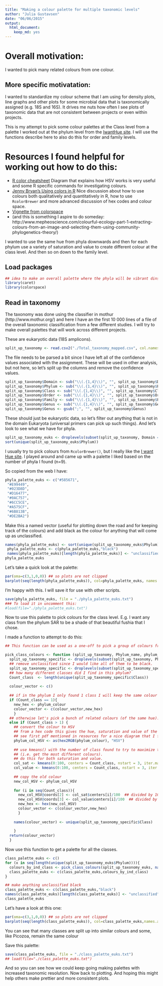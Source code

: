 ```yaml
---
title: "Making a colour palette for multiple taxonomic levels"
author: "Julia Gustavsen"
date: "06/06/2015"
output:
  html_document:
    keep_md: yes
---
```


# Overall motivation:
I wanted to pick many related colours from one colour. 

## More specific motivatation: 
I wanted to standardize my colour scheme that I am using for density plots, line graphs and other plots for some microbial data that is taxonomically assigned (e.g. 18S and 16S). It drives me nuts how often I see plots of taxonomic data that are not consistent between projects or even within projects. 

This is my attempt to pick some colour palettes at the Class level from a palette I worked out at the phylum level from the [IwantHue site](http://tools.medialab.sciences-po.fr/iwanthue/). I will use the functions describe here to also do this for order and family levels. 

# Resources I found helpful for working out how to do this:

* [R color cheatsheet](https://www.nceas.ucsb.edu/~frazier/RSpatialGuides/colorPaletteCheatsheet.pdf) Diagram that explains how HSV works is very useful and some R specific commands for investigating colours. 
* [Jenny Bryan's Using colors in R](http://www.stat.ubc.ca/~jenny/STAT545A/block14_colors.html#hexadecimal-rgb-color-specification) Nice discussion about how to use colours both qualitatively and quantitatively in R, how to use `RcolorBrewer` and more advanced discussion of hex codes and colour space. 
* [Vignette from colorspace](http://cran.r-project.org/web/packages/colorspace/vignettes/hcl-colors.pdf) 
* (and this is something I aspire to do someday: http://www.mepheoscience.com/colourful-ecology-part-1-extracting-colours-from-an-image-and-selecting-them-using-community-phylogenetics-theory/)

I wanted to use the same hue from phyla downwards and then for each phylum use a variety of saturation and value to create different colour at the class level. And then so on down to the family level. 


## Load packages
```r
## idea to make an overall palette where the phyla will be vibrant dinstinct colours and then the orders will be distinct colours within that. 
library(caret)
library(colorspace)
```


## Read in taxonomy

The taxonomy was done using the classifier in mothur (http://www.mothur.org/) and here I have an the first 10 000 lines of a file of the overall taxonomic classification from a few different studies. I will try to make overall palettes that will work across different projects. 

These are eukaryotic data (18S amplicons). 
``` r
split_up_taxonomy <- read.csv2("./Total_taxonomy_mapped.csv", col.names=c("header_id","otu_number","Domain","Phylum", "Class", "Order", "Family","Genus"))
```

The file needs to be parsed a bit since I have left all of the confidence values associated with the assignment. These will be used in other analysis, but not here, so let's split up the columns and remove the confidence values. 

```r
split_up_taxonomy$Domain <- sub("\\(.{1,4}\\)", "", split_up_taxonomy$Domain)
split_up_taxonomy$Phylum <- sub("\\(.{1,4}\\)", "", split_up_taxonomy$Phylum)
split_up_taxonomy$Class <- sub("\\(.{1,4}\\)", "", split_up_taxonomy$Class)
split_up_taxonomy$Order <- sub("\\(.{1,4}\\)", "", split_up_taxonomy$Order)
split_up_taxonomy$Family <- sub("\\(.{1,4}\\)", "", split_up_taxonomy$Family)
split_up_taxonomy$Genus <- sub("\\(.{1,4}\\)", "", split_up_taxonomy$Genus)
split_up_taxonomy$Genus <- gsub(";", "", split_up_taxonomy$Genus)
```


These should just be eukaryotic data, so let's filter out anything that is not in the domain Eukaryota (universal primers can pick up such things). And let's look to see what we have for phyla. 

```r
split_up_taxonomy_euks <- droplevels(subset(split_up_taxonomy, Domain == "Eukaryota"))
sort(unique(split_up_taxonomy_euks$Phylum))
```


I usually try to pick colours from `RcolorBrewer()`, but I really like the [I want Hue site](http://tools.medialab.sciences-po.fr/iwanthue/). I played around and came up with a palette I liked based on the number of phyla I found (n=9).

So copied from the web I have: 
```r
phyla_palette_euks <- c("#585671",
 "#E99449",
 "#023D8D",
 "#D16477",
 "#0AC757",
 "#6CC5CE",
 "#A575CF",
 "#6B813B",
 "#DE2BA2")
```

Make this a named vector (useful for plotting down the road and for keeping track of the colours) and add black as the colour for anything that will come up as unclassified. 

``` r
names(phyla_palette_euks) <- sort(unique(split_up_taxonomy_euks$Phylum))
 phyla_palette_euks <- c(phyla_palette_euks,"black")
 names(phyla_palette_euks)[length(phyla_palette_euks)] <- "unclassified"
phyla_palette_euks
```

Let's take a quick look at the palette:
```r
par(oma=c(3,1,0,0)) ## so plots are not clipped
barplot(seq(length(phyla_palette_euks)), col=phyla_palette_euks, names.arg=names(phyla_palette_euks), las=2)
```

I'm happy with this. I will save it for use with other scripts. 
``` r
save(phyla_palette_euks, file = "./phyla_palette_euks.txt")
### To load it in uncomment this:
#load(file="./phyla_palette_euks.txt")
```

Now to use this palette to pick colours for the class level. E.g. I want any class from the phylum SAR to be a shade of that beautiful fushia that I chose. 

I made a function to attempt to do this:

``` r
## This function can be used as a one-off to pick a group of colours from one phylum that is supplied, or it can be used as a loop to do it a bit more programmatically. 

pick_class_colours <- function (split_up_taxonomy, Phylum_name, phylum_colour) {
  split_up_taxonomy_specific <- droplevels(subset(split_up_taxonomy, Phylum == Phylum_name))
  ## remove unclassified since I would like all of them to be black. 
  split_up_taxonomy_specific <- droplevels(subset(split_up_taxonomy_specific, Class!="unclassified"))
  ## how many different classes did I find in this phylum?
  Count_class  <- length(unique(split_up_taxonomy_specific$Class))
  
  colour_vector <- c()
  
  ## if in the phylum I only found 1 class I will keep the same colour for the class as the phylum. 
  if (Count_class == 1){
    new_hex <- phylum_colour
    colour_vector <- c(colour_vector,new_hex)
    }
  ## otherwise let's pick a bunch of related colours (of the same hue):
  else if (Count_class > 1) {
    ## convert the colour to HSV
    ## from a hex code this gives the hue, saturation and value of the colours.
    ## see first pdf mentioned in resources for a nice diagram that I found helpful for understanding this.
    phylum_col_HSV <- as(hex2RGB(phylum_colour), "HSV")
    
    ## use kmeans() with the number of class found to try to maximize the colour space used 
    ## (i.e. get the most different colours).
    ## do this for both saturation and value. 
    col_sat <- kmeans(0:100, centers = Count_class, nstart = 3, iter.max = 100)
    col_value <- kmeans(0:100, centers = Count_class, nstart = 3, iter.max = 100)
    
    ## copy the old colour
    new_col_HSV <- phylum_col_HSV
    
    for (i in seq(Count_class)){
      new_col_HSV@coords[2] <- col_sat$centers[i]/100  ## divided by 100 because kmeans won't work with 0:1, but does with 0:100
      new_col_HSV@coords[3] <- col_value$centers[i]/100  ## divided by 100 because kmeans won't work with 0:1, but does with 0:100
      new_hex <- hex(new_col_HSV)
      colour_vector <- c(colour_vector,new_hex)
      }
    
    names(colour_vector) <- unique(split_up_taxonomy_specific$Class)
    
    }
  return(colour_vector)
  }
```

Now use this function to get a palette for all the classes. 
```r
class_palette_euks <- c()
for (x in seq(length(unique(split_up_taxonomy_euks$Phylum)))){
  colours_by_ind_class <- pick_class_colours(split_up_taxonomy_euks, names(phyla_palette_euks[x]),phyla_palette_euks[x])
  class_palette_euks <- c(class_palette_euks,colours_by_ind_class)
}

## make anything unclassified black
class_palette_euks <- c(class_palette_euks,"black")
names(class_palette_euks)[length(class_palette_euks)] <- "unclassified"
class_palette_euks
```

Let's have a look at this one:
``` r
par(oma=c(3,1,0,0)) ## so plots are not clipped
barplot(seq(length(class_palette_euks)), col=class_palette_euks,names.arg=names(class_palette_euks), las=2)
```
 
You can see that many classes are split up into similar colours and some, like Picozoa, remain the same colour


Save this palette:
```r
save(class_palette_euks, file = "./class_palette_euks.txt")
## load(file="./class_palette_euks.txt")
```

And so you can see how we could keep going making palettes with increased taxonomic resolution. Now back to plotting. And hoping this might help others make prettier and more consistent plots. 
